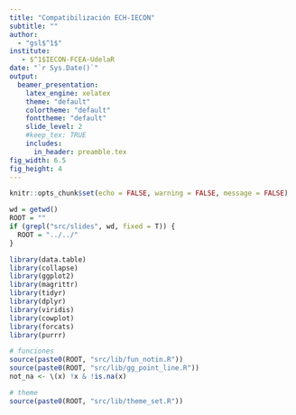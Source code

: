 ```yaml
---
title: "Compatibilización ECH-IECON"
subtitle: ""
author:
  - "gsl$^1$"
institute:
   - $^1$IECON-FCEA-UdelaR
date: "`r Sys.Date()`"
output:
  beamer_presentation:
    latex_engine: xelatex
    theme: "default"
    colortheme: "default"
    fonttheme: "default"
    slide_level: 2
    #keep_tex: TRUE
    includes: 
      in_header: preamble.tex
fig_width: 6.5 
fig_height: 4 
---
```


```r
knitr::opts_chunk$set(echo = FALSE, warning = FALSE, message = FALSE)

wd = getwd()
ROOT = ""
if (grepl("src/slides", wd, fixed = T)) {
  ROOT = "../../"
}
```

```r
library(data.table)
library(collapse)
library(ggplot2)
library(magrittr)
library(tidyr)
library(dplyr)
library(viridis)
library(cowplot)
library(forcats)
library(purrr)

# funciones
source(paste0(ROOT, "src/lib/fun_notin.R"))
source(paste0(ROOT, "src/lib/gg_point_line.R"))
not_na <- \(x) !x & !is.na(x)

# theme
source(paste0(ROOT, "src/lib/theme_set.R"))
```

```r

```

```r

```